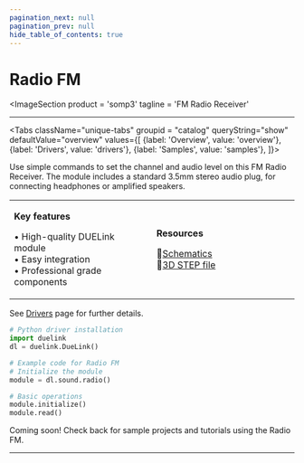 ```yaml
---
pagination_next: null
pagination_prev: null
hide_table_of_contents: true
---
```



# Radio FM

<ImageSection
    product = 'somp3'
    tagline = 'FM Radio Receiver'
></ImageSection>

---

<Tabs className="unique-tabs" groupid = "catalog" queryString="show" defaultValue="overview"
  values={[
    {label: 'Overview', value: 'overview'},
    {label: 'Drivers', value: 'drivers'},
    {label: 'Samples', value: 'samples'},
  ]}>

<TabItem value="overview">

Use simple commands to set the channel and audio level on this FM Radio Receiver. The module includes a standard 3.5mm stereo audio plug, for connecting headphones or amplified speakers.

<table><td width='50%'>

**Key features**

• High-quality DUELink module<br/>
• Easy integration<br/>
• Professional grade components<br/>

</td><td width='50%'>

**Resources**
 
📄[Schematics](/sch/gdl-somp3-a.pdf)<br/>
🔩[3D STEP file](/3d/gdl-somp3-a.step)<br/>

</td></table>

</TabItem>

<TabItem value="drivers">

See [Drivers](../../engine/drivers) page for further details.

```python
# Python driver installation
import duelink
dl = duelink.DueLink()

# Example code for Radio FM
# Initialize the module
module = dl.sound.radio()

# Basic operations
module.initialize()
module.read()
```

</TabItem>

<TabItem value="samples">

Coming soon! Check back for sample projects and tutorials using the Radio FM.

</TabItem>

</Tabs>

---

<OrderSection
    product = "DUELink Radio FM A"
    partnumber = "GDL-SOMP3-A"
    price = "$19.99"
/>
